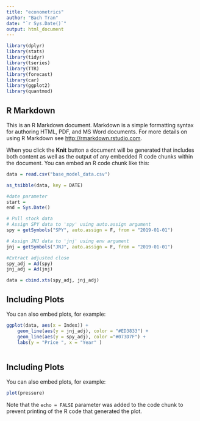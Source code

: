 ```yaml
---
title: "econometrics"
author: "Bach Tran"
date: "`r Sys.Date()`"
output: html_document
---
```


```r
library(dplyr)
library(stats)
library(tidyr)
library(tseries) 
library(TTR) 
library(forecast) 
library(car) 
library(ggplot2)
library(quantmod)
```

## R Markdown

This is an R Markdown document. Markdown is a simple formatting syntax for authoring HTML, PDF, and MS Word documents. For more details on using R Markdown see <http://rmarkdown.rstudio.com>.

When you click the **Knit** button a document will be generated that includes both content as well as the output of any embedded R code chunks within the document. You can embed an R code chunk like this:


```r
data = read.csv("base_model_data.csv")

as_tsibble(data, key = DATE)
```

```r
#date parameter
start = 
end = Sys.Date()

# Pull stock data
# Assign SPY data to 'spy' using auto.assign argument
spy = getSymbols("SPY", auto.assign = F, from = "2019-01-01") 

# Assign JNJ data to 'jnj' using env argument
jnj = getSymbols("JNJ", auto.assign = F, from = "2019-01-01")

#Extract adjusted close
spy_adj = Ad(spy)
jnj_adj = Ad(jnj)

data = cbind.xts(spy_adj, jnj_adj) 
```

## Including Plots

You can also embed plots, for example:

```r
ggplot(data, aes(x = Index)) +
    geom_line(aes(y = jnj_adj), color = "#ED3833") +
    geom_line(aes(y = spy_adj), color ="#073D7F") +
    labs(y = "Price ", x = "Year" )
                                              
```
## Including Plots

You can also embed plots, for example:

```r
plot(pressure)
```

Note that the `echo = FALSE` parameter was added to the code chunk to prevent printing of the R code that generated the plot.
